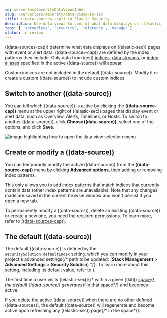 ```yaml
---
id: serverlessSecurityDataViewsInSec
slug: /serverless/security/data-views-in-sec
title: ((data-sources-cap)) in Elastic Security
description: Use data views to control what data displays on ((elastic-sec)) pages with event or alert data.
tags: [ 'serverless', 'security', 'reference', 'manage' ]
status: in review
---
```



<InReview />

<div id="data-views-in-sec"></div>

((data-sources-cap)) determine what data displays on ((elastic-sec)) pages with event or alert data.
((data-sources-cap)) are defined by the index patterns they include.
Only data from ((es)) [indices](((ref))/documents-indices.html), [data streams](((ref))/data-streams.html), or [index aliases](((ref))/alias.html) specified in the active ((data-source)) will appear.

<DocCallOut title="Important" color="warning">
Custom indices are not included in the <DocLink id="serverlessSecurityDataViewsInSec" section="the-default-((data-source))">default ((data-source))</DocLink>. Modify it or create a custom ((data-source)) to include custom indices.
</DocCallOut>

## Switch to another ((data-source))

You can tell which ((data-source)) is active by clicking the **((data-source-cap))** menu at the upper right of ((elastic-sec)) pages that display event or alert data, such as Overview, Alerts, Timelines, or Hosts.
To switch to another ((data-source)), click **Choose ((data-source))**, select one of the options, and click **Save**.

![image highlighting how to open the data view selection menu](../images/data-views-in-sec/-getting-started-dataview-button-highlighted.png)

## Create or modify a ((data-source))

You can temporarily modify the active ((data-source)) from the **((data-source-cap))** menu by clicking **Advanced options**, then adding or removing index patterns.

This only allows you to add index patterns that match indices that currently contain data (other index patterns are unavailable). Note that any changes made are saved in the current browser window and won't persist if you open a new tab.

To permanently modify a ((data-source)), delete an existing ((data-source)) or create a new one, you need the required permissions.
To learn more, refer to [((data-sources-cap))](((apm-app-ref))/data-views.html).

<div id="default-data-view-security"></div>

## The default ((data-source))

The default ((data-source)) is defined by the `securitySolution:defaultIndex` setting, which you can modify in your project's advanced settings{/* path to be updated: (**Stack Management** > **Advanced Settings** > **Security Solution**) */}. To learn more about this setting, including its default value, refer to <DocLink id="serverlessSecurityAdvancedSettings" />).

The first time a user visits ((elastic-sec)){/* within a given ((kib)) [space](((apm-app-ref))/xpack-spaces.html)*/}, the default ((data-source)) generates{/* in that space*/} and becomes active.

If you delete the active ((data-source)) when there are no other defined ((data-sources)), the default ((data-source)) will regenerate and become active upon refreshing any ((elastic-sec)) page{/* in the space*/}.

